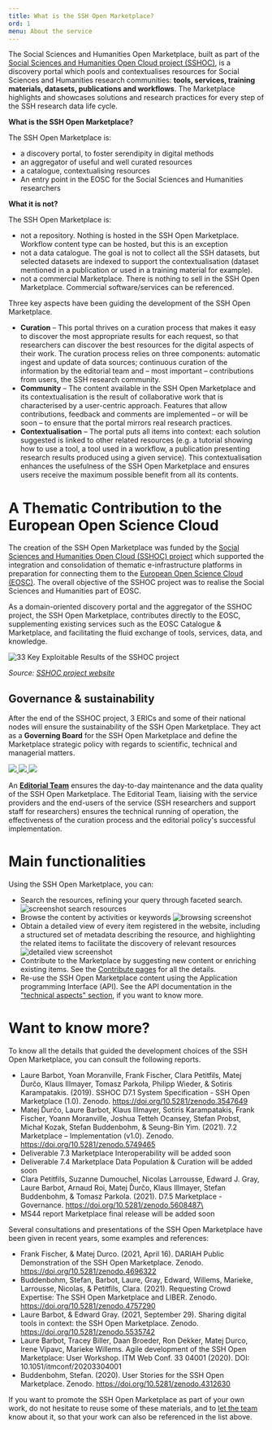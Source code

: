 ```yaml
---
title: What is the SSH Open Marketplace?
ord: 1
menu: About the service
---
```

The Social Sciences and Humanities Open Marketplace, built as part of the
[Social Sciences and Humanities Open Cloud project (SSHOC)](https://www.sshopencloud.eu/),
is a discovery portal which pools and contextualises resources for Social
Sciences and Humanities research communities: **tools, services, training
materials, datasets, publications and workflows**. The Marketplace highlights and
showcases solutions and research practices for every step of the SSH research
data life cycle.

**What is the SSH Open Marketplace?**

The SSH Open Marketplace is:

* a discovery portal, to foster serendipity in digital methods
* an aggregator of useful and well curated resources
* a catalogue, contextualising resources
* An entry point in the EOSC for the Social Sciences and Humanities researchers

**What it is not?**

The SSH Open Marketplace is:

* not a repository. Nothing is hosted in the SSH Open Marketplace. Workflow
  content type can be hosted, but this is an exception
* not a data catalogue. The goal is not to collect all the SSH datasets, but
  selected datasets are indexed to support the contextualisation (dataset
  mentioned in a publication or used in a training material for example).
* not a commercial Marketplace. There is nothing to sell in the SSH Open
  Marketplace. Commercial software/services can be referenced.

Three key aspects have been guiding the development of the SSH Open Marketplace.

* **Curation** – This portal thrives on a curation process that makes it easy to
  discover the most appropriate results for each request, so that researchers
  can discover the best resources for the digital aspects of their work. The
  curation process relies on three components: automatic ingest and update of
  data sources; continuous curation of the information by the editorial team and
  – most important – contributions from users, the SSH research community.
* **Community** – The content available in the SSH Open Marketplace and its
  contextualisation is the result of collaborative work that is characterised by
  a user-centric approach. Features that allow contributions, feedback and
  comments are implemented – or will be soon – to ensure that the portal mirrors
  real research practices.
* **Contextualisation** – The portal puts all items into context: each solution
  suggested is linked to other related resources (e.g. a tutorial showing how to
  use a tool, a tool used in a workflow, a publication presenting research
  results produced using a given service). This contextualisation enhances the
  usefulness of the SSH Open Marketplace and ensures users receive the maximum
  possible benefit from all its contents.

# A Thematic Contribution to the European Open Science Cloud

The creation of the SSH Open Marketplace was funded by the
[Social Sciences and Humanities Open Cloud (SSHOC) project](https://cordis.europa.eu/project/id/823782)
which supported the integration and consolidation of thematic e-infrastructure
platforms in preparation for connecting them to the
[European Open Science Cloud (EOSC)](https://sshopencloud.eu/sshoc-eosc). The
overall objective of the SSHOC project was to realise the Social Sciences and
Humanities part of EOSC.

As a domain-oriented discovery portal and the aggregator of the SSHOC project,
the SSH Open Marketplace, contributes directly to the EOSC, supplementing
existing services such as the EOSC Catalogue & Marketplace, and facilitating the
fluid exchange of tools, services, data, and knowledge.

![33 Key Exploitable Results of the SSHOC project](/assets/images/33sshockers.png "33 SHOCing Key Exploitable Results")

*Source:
[SSHOC project website](https://www.sshopencloud.eu/news/33-shocing-key-exploitable-results-support-your-research-ssh-and-beyond)*

## Governance & sustainability

After the end of the SSHOC project, 3 ERICs and some of their national nodes
will ensure the sustainability of the SSH Open Marketplace. They act as a
**Governing Board** for the SSH Open Marketplace and define the Marketplace
strategic policy with regards to scientific, technical and managerial matters.

<div className="grid" style="grid-template-columns: repeat(3, 1fr); gap: 1rem">

<a href="https://dariah.eu">
  <img src="/assets/images/dariah-eu-logo.png" />
</a>
<a href="https://www.cessda.eu">
  <img src="/assets/images/cessda-logo.png" />
</a>
<a href="https://clarin.eu">
  <img src="/assets/images/clarin-logo.png" />
</a>

</div>

An **[Editorial Team](/about/team)** ensures the day-to-day maintenance and the data quality of
the SSH Open Marketplace. The Editorial Team, liaising with the service
providers and the end-users of the service (SSH researchers and support staff
for researchers) ensures the technical running of operation, the effectiveness
of the curation process and the editorial policy's successful implementation.

# Main functionalities

Using the SSH Open Marketplace, you can:

* Search the resources, refining your query through faceted search.
  ![screenshot search resources](/assets/images/search-refine-screenshot.png "screenshot search resources")
* Browse the content by activities or keywords
  ![browsing screenshot](/assets/images/browse_activities_screenshot.png "browsing screenshot")
* Obtain a detailed view of every item registered in the website, including a
  structured set of metadata describing the resource, and highlighting the
  related items to facilitate the discovery of relevant resources
  ![detailed view screenshot](/assets/images/details-related-screenshot.jpg "detailed view screenshot")
* Contribute to the Marketplace by suggesting new content or enriching existing
  items. See the [Contribute pages](/contribute/overview) for all the details.
* Re-use the SSH Open Marketplace content using the Application programming
  Interface (API). See the API documentation in the
  ["technical aspects" section](/about/implementation), if you want to know
  more.

# Want to know more?

To know all the details that guided the development choices of the SSH Open Marketplace, you can consult the following reports.

* Laure Barbot, Yoan Moranville, Frank Fischer, Clara Petitfils, Matej Ďurčo, Klaus Illmayer, Tomasz Parkoła, Philipp Wieder, & Sotiris Karampatakis. (2019). SSHOC D7.1 System Specification - SSH Open Marketplace (1.0). Zenodo. <https://doi.org/10.5281/zenodo.3547649> 
* Matej Ďurčo, Laure Barbot, Klaus Illmayer, Sotiris Karampatakis, Frank Fischer, Yoann Moranville, Joshua Tetteh Ocansey, Stefan Probst, Michał Kozak, Stefan Buddenbohm, & Seung-Bin Yim. (2021). 7.2 Marketplace – Implementation (v1.0). Zenodo. <https://doi.org/10.5281/zenodo.5749465> 
* Deliverable 7.3 Marketplace Interoperability will be added soon
* Deliverable 7.4 Marketplace Data Population & Curation will be added soon
* Clara Petitfils, Suzanne Dumouchel, Nicolas Larrousse, Edward J. Gray, Laure Barbot, Arnaud Roi, Matej Ďurčo, Klaus Illmayer, Stefan Buddenbohm, & Tomasz Parkola. (2021). D7.5 Marketplace - Governance. <https://doi.org/10.5281/zenodo.5608487\>
* MS44 report Marketplace final release will be added soon


Several consultations and presentations of the SSH Open Marketplace have been given in recent years, some examples and references:

* Frank Fischer, & Matej Durco. (2021, April 16). DARIAH Public Demonstration of the SSH Open Marketplace. Zenodo. <https://doi.org/10.5281/zenodo.4696322> 
* Buddenbohm, Stefan, Barbot, Laure, Gray, Edward, Willems, Marieke, Larrousse, Nicolas, & Petitfils, Clara. (2021). Requesting Crowd Expertise: The SSH Open Marketplace and LIBER. Zenodo. <https://doi.org/10.5281/zenodo.4757290> 
* Laure Barbot, & Edward Gray. (2021, September 29). Sharing digital tools in context: the SSH Open Marketplace. Zenodo. <https://doi.org/10.5281/zenodo.5535742>
* Laure  Barbot, Tracey  Biller, Daan  Broeder, Ron  Dekker, Matej  Durco, Irene  Vipavc, Marieke  Willems. Agile development of the SSH Open Marketplace: User Workshop. ITM Web Conf. 33 04001 (2020). DOI: 10.1051/itmconf/20203304001 
* Buddenbohm, Stefan. (2020). User Stories for the SSH Open Marketplace. Zenodo. <https://doi.org/10.5281/zenodo.4312630>

If you want to promote the SSH Open Marketplace as part of your own work, do not hesitate to reuse some of these materials, and to [let the team](/about/team) know about it, so that your work can also be referenced in the list above.